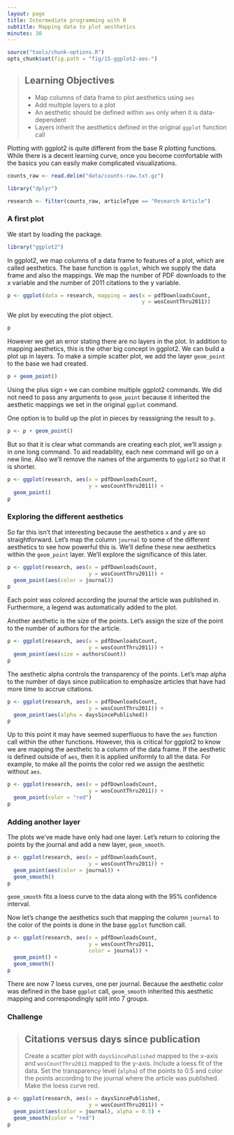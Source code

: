 ```yaml
---
layout: page
title: Intermediate programming with R
subtitle: Mapping data to plot aesthetics
minutes: 30
---
```


```r
source("tools/chunk-options.R")
opts_chunk$set(fig.path = "fig/15-ggplot2-aes-")
```

> ## Learning Objectives {.objectives}
>
> * Map columns of data frame to plot aesthetics using `aes`
> * Add multiple layers to a plot
> * An aesthetic should be defined within `aes` only when it is data-dependent
> * Layers inherit the aesthetics defined in the original `ggplot` function call

Plotting with ggplot2 is quite different from the base R plotting functions.
While there is a decent learning curve, once you become comfortable with the basics you can easily make complicated visualizations.

```r
counts_raw <- read.delim("data/counts-raw.txt.gz")
```

```r
library("dplyr")
```

```r
research <- filter(counts_raw, articleType == "Research Article")
```

### A first plot

We start by loading the package.

```r
library("ggplot2")
```

In ggplot2, we map columns of a data frame to features of a plot, which are called aesthetics.
The base function is `ggplot`, which we supply the data frame and also the mappings.
We map the number of PDF downloads to the x variable and the number of 2011 citations to the y variable.

```r
p <- ggplot(data = research, mapping = aes(x = pdfDownloadsCount,
                                           y = wosCountThru2011))
```

We plot by executing the plot object.

```r
p
```

However we get an error stating there are no layers in the plot.
In addition to mapping aesthetics, this is the other big concept in ggplot2.
We can build a plot up in layers.
To make a simple scatter plot, we add the layer `geom_point` to the base we had created.

```r
p + geom_point()
```

Using the plus sign `+` we can combine multiple ggplot2 commands.
We did not need to pass any arguments to `geom_point` because it inherited the aesthetic mappings we set in the original `ggplot` command.

One option is to build up the plot in pieces by reassigning the result to `p`.

```r
p <- p + geom_point()
```

But so that it is clear what commands are creating each plot, we'll assign `p` in one long command.
To aid readability, each new command will go on a new line.
Also we'll remove the names of the arguments to `ggplot2` so that it is shorter.

```r
p <- ggplot(research, aes(x = pdfDownloadsCount,
                          y = wosCountThru2011)) +
  geom_point()
p
```

### Exploring the different aesthetics

So far this isn't that interesting because the aesthetics `x` and `y` are so straightforward.
Let's map the column `journal` to some of the different aesthetics to see how powerful this is.
We'll define these new aesthetics within the `geom_point` layer.
We'll explore the significance of this later.

```r
p <- ggplot(research, aes(x = pdfDownloadsCount,
                          y = wosCountThru2011)) +
  geom_point(aes(color = journal))
p
```

Each point was colored according the journal the article was published in.
Furthermore, a legend was automatically added to the plot.

Another aesthetic is the size of the points.
Let's assign the size of the point to the number of authors for the article.

```r
p <- ggplot(research, aes(x = pdfDownloadsCount,
                          y = wosCountThru2011)) +
  geom_point(aes(size = authorsCount))
p
```

The aesthetic alpha controls the transparency of the points.
Let's map alpha to the number of days since publication to emphasize articles that have had more time to accrue citations.

```r
p <- ggplot(research, aes(x = pdfDownloadsCount,
                          y = wosCountThru2011)) +
  geom_point(aes(alpha = daysSincePublished))
p
```

Up to this point it may have seemed superfluous to have the `aes` function call within the other functions.
However, this is critical for ggplot2 to know we are mapping the aesthetic to a column of the data frame.
If the aesthetic is defined outside of `aes`, then it is applied uniformly to all the data.
For example, to make all the points the color red we assign the aesthetic without `aes`.

```r
p <- ggplot(research, aes(x = pdfDownloadsCount,
                          y = wosCountThru2011)) +
  geom_point(color = "red")
p
```

### Adding another layer

The plots we've made have only had one layer.
Let's return to coloring the points by the journal and add a new layer, `geom_smooth`.

```r
p <- ggplot(research, aes(x = pdfDownloadsCount,
                          y = wosCountThru2011)) +
  geom_point(aes(color = journal)) +
  geom_smooth()
p
```

`geom_smooth` fits a loess curve to the data along with the 95% confidence interval.

Now let's change the aesthetics such that mapping the column `journal` to the color of the points is done in the base `ggplot` function call.

```r
p <- ggplot(research, aes(x = pdfDownloadsCount,
                          y = wosCountThru2011,
                          color = journal)) +
  geom_point() +
  geom_smooth()
p
```

There are now 7 loess curves, one per journal.
Because the aesthetic color was defined in the base `ggplot` call, `geom_smooth` inherited this aesthetic mapping and correspondingly split into 7 groups.

### Challenge

> ## Citations versus days since publication {.challenge}
>
> Create a scatter plot with `daysSincePublished` mapped to the x-axis and `wosCountThru2011` mapped to the y-axis.
> Include a loess fit of the data.
> Set the transparency level (`alpha`) of the points to 0.5 and color the points according to the journal where the article was published.
> Make the loess curve red.

```r
p <- ggplot(research, aes(x = daysSincePublished,
                          y = wosCountThru2011)) +
  geom_point(aes(color = journal), alpha = 0.5) +
  geom_smooth(color = "red")
p
```
